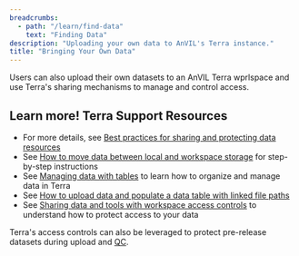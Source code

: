 ```yaml
---
breadcrumbs:
  - path: "/learn/find-data"
    text: "Finding Data"
description: "Uploading your own data to AnVIL's Terra instance."
title: "Bringing Your Own Data"
---
```


Users can also upload their own datasets to an AnVIL Terra wprlspace and use Terra's sharing mechanisms to manage and control access. 

## Learn more! Terra Support Resources      
- For more details, see [Best practices for sharing and protecting data resources](https://support.terra.bio/hc/en-us/articles/360042670651-Best-practices-for-sharing-and-protecting-data-resources)     
- See [How to move data between local and workspace storage](https://support.terra.bio/hc/en-us/articles/360058268832-How-to-move-data-between-local-and-workspace-storage) for step-by-step instructions    
- See [Managing data with tables](https://support.terra.bio/hc/en-us/articles/360025758392-Managing-data-with-tables) to learn how to organize and manage data in Terra    
- See [How to upload data and populate a data table with linked file paths](https://support.terra.bio/hc/en-us/articles/4419428208411-Upload-data-and-populate-the-table-with-linked-file-paths)          
- See [Sharing data and tools with workspace access controls](https://support.terra.bio/hc/en-us/articles/360025851892-Sharing-data-and-tools-with-workspace-access-controls) to understand how to protect access to your data                 

Terra's access controls can also be leveraged to protect pre-release datasets during upload and [QC](/learn/data-submitters/submission-guide/ingesting-data#42-validation-steps-automated).
